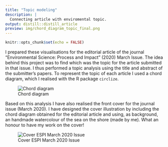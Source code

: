 ```yaml
---
title: "Topic modeling"
description: |
  Connecting article with enviromental topic.
output: distill::distill_article
preview: img/chord_diagram_topic_final.png
---
```


```r
knitr::opts_chunk$set(echo = FALSE)
```

I prepared these visualisations for the editorial article of the journal "Environmental Science: Process and Impact" (2020) March Issue. The idea behind this project was to find which was the topic for the article submitted in that issue. I thus performed a topic analysis using the title and abstract of the submitter's papers. To represent the topic of each article I used a chord diagram, which I realised with the R package `circlize`.

![Chord diagram](img/chord_diagram_topic_final.png)

Based on this analysis I have also realised the front cover for the journal issue (March 2020). I have designed the cover illustration by including the chord diagram obtained for the editorial article and using, as background, an handmade watercolour of the sea on the shore (made by me). What an honour to have my work on the cover!

![Cover ESPI March 2020 Issue](img/cover.png)




